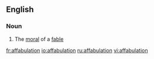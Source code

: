 ==English==

===Noun===
{{en-noun}}

# {{obsolete}} The [[moral]] of a [[fable]]

[[fr:affabulation]]
[[io:affabulation]]
[[ru:affabulation]]
[[vi:affabulation]]